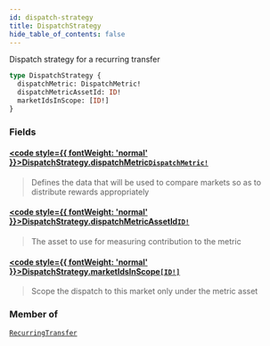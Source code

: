 ```yaml
---
id: dispatch-strategy
title: DispatchStrategy
hide_table_of_contents: false
---
```








Dispatch strategy for a recurring transfer

```graphql
type DispatchStrategy {
  dispatchMetric: DispatchMetric!
  dispatchMetricAssetId: ID!
  marketIdsInScope: [ID!]
}
```


### Fields

#### [<code style={{ fontWeight: 'normal' }}>DispatchStrategy.<b>dispatchMetric</b></code>](#)<Bullet />[`DispatchMetric!`](/testnet/api/graphql/enums/dispatch-metric) <Badge class="secondary" text="non-null"/> <Badge class="secondary" text="enum"/>
> Defines the data that will be used to compare markets so as to distribute rewards appropriately
> 

#### [<code style={{ fontWeight: 'normal' }}>DispatchStrategy.<b>dispatchMetricAssetId</b></code>](#)<Bullet />[`ID!`](/testnet/api/graphql/scalars/id) <Badge class="secondary" text="non-null"/> <Badge class="secondary" text="scalar"/>
> The asset to use for measuring contribution to the metric
> 

#### [<code style={{ fontWeight: 'normal' }}>DispatchStrategy.<b>marketIdsInScope</b></code>](#)<Bullet />[`[ID!]`](/testnet/api/graphql/scalars/id) <Badge class="secondary" text="list"/> <Badge class="secondary" text="scalar"/>
> Scope the dispatch to this market only under the metric asset
> 



### Member of

[`RecurringTransfer`](/testnet/api/graphql/objects/recurring-transfer)  <Badge class="secondary" text="object"/>



